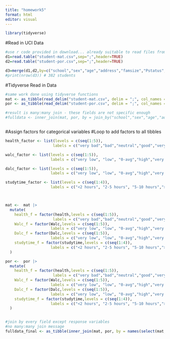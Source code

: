 ```yaml
---
title: "homework5"
format: html
editor: visual
---
```


```r
library(tidyverse)
```

#Read in UCI Data

```r
#use r code provided in download... already suitable to read files from project folder
d1=read.table("student-mat.csv",sep=";",header=TRUE)
d2=read.table("student-por.csv",sep=";",header=TRUE)

d3=merge(d1,d2,by=c("school","sex","age","address","famsize","Pstatus","Medu","Fedu","Mjob","Fjob","reason","nursery","internet"))
#print(nrow(d3)) # 382 students

```

#Tidyverse Read in Data
```r
#same work done using tidyverse functions
mat <- as_tibble(read_delim("student-mat.csv", delim = ";", col_names = TRUE))
por <- as_tibble(read_delim("student-por.csv", delim = ";", col_names = TRUE))

#result is many:many join - these fields are not specific enough
#fulldata <- inner_join(mat, por, by = join_by("school","sex","age","address","famsize","Pstatus","Medu","Fedu","Mjob","Fjob","reason","nursery","internet"))



```

#Assign factors for categorical variables
#Loop to add factors to all tibbles
```r

health_factor <- list(levels = c(seq(1:5)),
                     labels = c("very bad","bad","neutral","good","very good"))

walc_factor <- list(levels = c(seq(1:5)),
                    labels = c("very low", "low", "0-avg","high","very high"))

dalc_factor <- list(levels = c(seq(1:5)),
                    labels = c("very low", "low", "0-avg","high","very high"))

studytime_factor <- list(levels = c(seq(1:4)),
                    labels = c("<2 hours", "2-5 hours", "5-10 hours",">10 hours"))



mat <-  mat |>
  mutate(
    health_f = factor(health,levels = c(seq(1:5)),
                     labels = c("very bad","bad","neutral","good","very good")),
    Walc_f = factor(Walc,levels = c(seq(1:5)),
                    labels = c("very low", "low", "0-avg","high","very high")),
    Dalc_f = factor(Dalc,levels = c(seq(1:5)),
                    labels = c("very low", "low", "0-avg","high","very high")),
    studytime_f = factor(studytime,levels = c(seq(1:4)),
                    labels = c("<2 hours", "2-5 hours", "5-10 hours",">10 hours"))
  )

por <-  por |>
  mutate(
    health_f = factor(health,levels = c(seq(1:5)),
                     labels = c("very bad","bad","neutral","good","very good")),
    Walc_f = factor(Walc,levels = c(seq(1:5)),
                    labels = c("very low", "low", "0-avg","high","very high")),
    Dalc_f = factor(Dalc,levels = c(seq(1:5)),
                    labels = c("very low", "low", "0-avg","high","very high")),
    studytime_f = factor(studytime,levels = c(seq(1:4)),
                    labels = c("<2 hours", "2-5 hours", "5-10 hours",">10 hours"))
  )


#join by every field except response variables
#no many:many join message
fulldata_final <- as_tibble(inner_join(mat, por, by = names(select(mat,everything(), -c("G1","G2","G3","paid","absences","health_f","Walc_f","Dalc_f","studytime_f")))))
```


